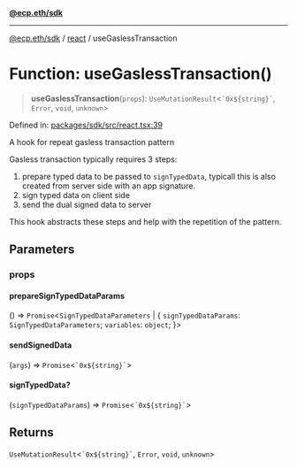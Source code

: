 [**@ecp.eth/sdk**](/sdk-reference/index.mdx)

***

[@ecp.eth/sdk](/sdk-reference/index.mdx) / [react](/sdk-reference/react/index.mdx) / useGaslessTransaction

# Function: useGaslessTransaction()

> **useGaslessTransaction**(`props`): `UseMutationResult`\<`` `0x${string}` ``, `Error`, `void`, `unknown`\>

Defined in: [packages/sdk/src/react.tsx:39](https://github.com/ecp-eth/comments-monorepo/blob/main/packages/sdk/src/react.tsx#L39)

A hook for repeat gasless transaction pattern

Gasless transaction typically requires 3 steps:
1. prepare typed data to be passed to `signTypedData`, typicall this is also created from server side with an app signature.
2. sign typed data on client side
3. send the dual signed data to server

This hook abstracts these steps and help with the repetition of the pattern.

## Parameters

### props

#### prepareSignTypedDataParams

() => `Promise`\<`SignTypedDataParameters` \| \{ `signTypedDataParams`: `SignTypedDataParameters`; `variables`: `object`; \}\>

#### sendSignedData

(`args`) => `Promise`\<`` `0x${string}` ``\>

#### signTypedData?

(`signTypedDataParams`) => `Promise`\<`` `0x${string}` ``\>

## Returns

`UseMutationResult`\<`` `0x${string}` ``, `Error`, `void`, `unknown`\>
